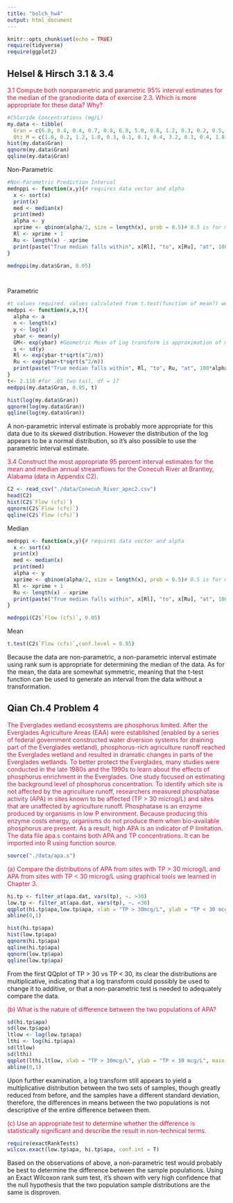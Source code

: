 ```yaml
---
title: "bolch_hw4"
output: html_document
---
```


```r
knitr::opts_chunk$set(echo = TRUE)
require(tidyverse)
require(ggplot2)

```
## Helsel & Hirsch 3.1 & 3.4

<span style="color:crimson">3.1 Compute both nonparametric and parametric 95% interval estimates for the median of
the granodiorite data of exercise 2.3. Which is more appropriate for these data? Why?</span>

```r
#Chloride Concentrations (mg/L)
my.data <- tibble(
  Gran = c(6.0, 0.4, 0.4, 0.7, 0.8, 6.0, 5.0, 0.6, 1.2, 0.3, 0.2, 0.5, 0.5, 10, 0.2, 0.2, 1.7, 3.0),
  Qtz_M = c(1.0, 0.2, 1.2, 1.0, 0.3, 0.1, 0.1, 0.4, 3.2, 0.3, 0.4, 1.8, 0.9, 0.1, 0.2, 0.3, 0.5, NA))
hist(my.data$Gran)
qqnorm(my.data$Gran)
qqline(my.data$Gran)
```

Non-Parametric

```r
#Non-Parametric Prediction Interval
mednppi <- function(x,y){# requires data vector and alpha
  x <- sort(x)
  print(x)
  med <- median(x)
  print(med)
  alpha <- y
  xprime <- qbinom(alpha/2, size = length(x), prob = 0.5)# 0.5 is for median of small sample sizes
  Rl <- xprime + 1
  Ru <- length(x) - xprime
  print(paste("True median falls within", x[Rl], "to", x[Ru], "at", 100*(1-alpha), "% Confidence Interval"))
}

mednppi(my.data$Gran, 0.05)




```

Parametric

```r
#t values required. values calculated from t.test(function of mean?) were different book example
medppi <- function(x,a,t){ 
  alpha <- a
  n <- length(x)
  y <- log(x)
  ybar <- mean(y)
  GM<- exp(ybar) #Geometric Mean of Log transform is approximation of median if they are symmetric
  s <- sd(y)
  Rl <- exp(ybar-t*sqrt(s^2/n))
  Ru <- exp(ybar+t*sqrt(s^2/n))
  print(paste("True median falls within", Rl, "to", Ru, "at", 100*alpha, "% Confidence Interval"))
}
t<- 2.110 #for .05 two tail, df = 17
medppi(my.data$Gran, 0.95, t)

hist(log(my.data$Gran))
qqnorm(log(my.data$Gran))
qqline(log(my.data$Gran))
```

A non-parametric interval estimate is probably more appropriate for this data due to its skewed distribution. However the distribution of the log appears to be a normal distribution, so it's also possible to use the parametric interval estimate.

<span style="color:crimson">3.4 Construct the most appropriate 95 percent interval estimates for the mean and median
annual streamflows for the Conecuh River at Brantley, Alabama (data in Appendix C2).</span>

```r
C2 <- read_csv("./data/Conecuh_River_apxc2.csv")
head(C2)
hist(C2$`Flow (cfs)`)
qqnorm(C2$`Flow (cfs)`)
qqline(C2$`Flow (cfs)`)
```
Median 
```r
mednppi <- function(x,y){# requires data vector and alpha
  x <- sort(x)
  print(x)
  med <- median(x)
  print(med)
  alpha <- y
  xprime <- qbinom(alpha/2, size = length(x), prob = 0.5)# 0.5 is for median of small sample sizes
  Rl <- xprime + 1
  Ru <- length(x) - xprime
  print(paste("True median falls within", x[Rl], "to", x[Ru], "at", 100*(1-alpha), "% Confidence Interval"))
}

mednppi(C2$`Flow (cfs)`, 0.05)
```
Mean 
```r
t.test(C2$`Flow (cfs)`,conf.level = 0.95)
```
Because the data are non-parametric, a non-parametric interval estimate using rank sum is appropriate for determining the median of the data. As for the mean, the data are somewhat symmetric, meaning that the t-test function can be used to generate an interval from the data without a transformation.

## Qian Ch.4 Problem 4

<span style="color:crimson">The Everglades wetland ecosystems are phosphorus limited. After the Everglades Agriculture Areas (EAA) were established (enabled by a series of federal government constructed water diversion systems for draining part of the Everglades wetland), phosphorus-rich agriculture runoff reached the Everglades wetland and resulted in dramatic changes in parts of the Everglades wetlands. To better protect the Everglades, many studies were conducted in the late 1980s and the 1990s to learn about the effects of phosphorus enrichment in the Everglades. One study focused on estimating the background level of phosphorus concentration. To identify which site is not affected by the agriculture runoff, researchers measured phosphatase activity (APA) in sites known to be affected (TP > 30 microg/L) and sites that are unaffected by agriculture runoff. Phosphatase is an enzyme produced by organisms in low P environment. Because producing this enzyme costs energy, organisms do not produce them when bio-available phosphorus are present. As a result, high APA is an indicator of P limitation. The data file apa.s contains both APA and TP concentrations. It can be imported into R using function source.</span>

```r
source("./data/apa.s")
```

<span style="color:crimson">(a) Compare the distributions of APA from sites with TP > 30 microg/L and APA from sites with TP < 30 microg/L using graphical tools we learned in Chapter 3.</span>

```r
hi.tp <- filter_at(apa.dat, vars(tp), ~. >30)
low.tp <- filter_at(apa.dat, vars(tp), ~. <30)
qqplot(hi.tp$apa,low.tp$apa, xlab = "TP > 30mcg/L", ylab = "TP < 30 mcg/L", main = "Measured Phosphatase Activity")
abline(0,1)

hist(hi.tp$apa)
hist(low.tp$apa)
qqnorm(hi.tp$apa)
qqline(hi.tp$apa)
qqnorm(low.tp$apa)
qqline(low.tp$apa)

```
From the first QQplot of TP > 30 vs TP < 30, its clear the distributions are multiplicative, indicating that a log transform could possibly be used to change it to additive, or that a non-parametric test is needed to adequately compare the data.


<span style="color:crimson">(b) What is the nature of difference between the two populations of APA?</span>

```r
sd(hi.tp$apa)
sd(low.tp$apa)
ltlow <- log(low.tp$apa)
lthi <- log(hi.tp$apa)
sd(ltlow)
sd(lthi)
qqplot(lthi,ltlow, xlab = "TP > 30mcg/L", ylab = "TP < 30 mcg/L", main = "Log Transformed Measured Phosphatase Activity")
abline(0,1)
```

Upon further examination, a log transform still appears to yield a multiplicative distribution between the two sets of samples, though greatly reduced from before, and the samples have a different standard deviation, therefore, the differences in means between the two populations is not descriptive of the entire difference between them. 

<span style="color:crimson">(c) Use an appropriate test to determine whether the difference is statistically significant and describe the result in non-technical terms.</span>

```r
require(exactRankTests)
wilcox.exact(low.tp$apa, hi.tp$apa, conf.int = T)
```

Based on the observations of above, a non-parametric test would probably be best to determine the difference between the sample populations. Using an Exact Wilcoxon rank sum test, it's shown with very high confidence that the null hypothesis that the two population sample distributions are the same is disproven.  

















